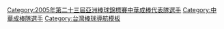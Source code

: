 {{Navbox
|bodyclass=hlist

| name  = 2005年第二十三屆亞洲棒球錦標賽中華成棒代表隊
| title = [[2005年亞洲棒球錦標賽|<span style="color:white;">2005年第二十三屆亞洲棒球錦標賽</span>]][[中華成棒隊|<span style="color:white;">中華成棒代表隊</span>]]
| titlestyle = background:navy; color:red;
| groupstyle = background:navy; color:#FFFFFF;
|group1=總教練
|list1= 
*[[葉志仙]]
|group2=教練
|list2= 
*[[龔榮堂]] 
* [[黃武雄]] 
* [[林琨瀚]]
|group3= 投手
|list3= 
*[[沈福仁]]（[[台北體院棒球隊|榮工]]） 
* [[陽耀勳]]（[[文化大學棒球隊|美孚]]） 
* [[羅嘉仁]]（[[文化大學棒球隊|美孚]]） 
* [[姜建銘]]（[[台灣體育大學桃園校區棒球隊|台啤]]） 
* [[唐嘉駿]]（[[台灣體育大學桃園校區棒球隊|台啤]]） 
* [[增菘瑋]]（[[台灣體育大學台中校區棒球隊|富邦]]） 
* [[曾嘉敏]]（[[輔仁大學棒球隊|中興]]） 
* [[倪福德]]（[[嘉義大學棒球隊|台鹽]]） 
|group4= 捕手
|list4= 
*[[陳智弘 (棒球運動員)|陳智弘]]（[[文化大學棒球隊|美孚]]） 
* [[凃壯勳]]（[[統一獅|統一]]）
|group5= 內野手
|list5= 
*[[余宗翰]]（[[文化大學棒球隊|美孚]]） 
* [[王勝偉]]（[[台灣體育大學台中校區棒球隊|富邦]]） 
* [[郭俊佑]]（[[台灣體育大學台中校區棒球隊|富邦]]） 
* [[陳江和]]（[[中信鯨|中信]]） 
* [[林克謙]]（[[台灣體育大學桃園校區棒球隊|台啤]]） 
* [[林益全]]（[[台灣電力棒球隊|台電]]） 
|group6= 外野手
|list6= 
*[[鍾承佑]]（[[台灣體育大學桃園校區棒球隊|台啤]]） 
* [[廖英傑]]（[[台灣體育大學桃園校區棒球隊|台啤]]） 
* [[詹智堯]]（[[台灣體育大學台中校區棒球隊|富邦]]） 
* [[黃正偉]]（[[兄弟象|兄弟]]）
}}

<includeonly> [[Category:2005年第二十三屆亞洲棒球錦標賽中華成棒代表隊選手]]
[[Category:中華成棒隊選手]]</includeonly><noinclude>[[Category:台灣棒球導航模板]]</noinclude>